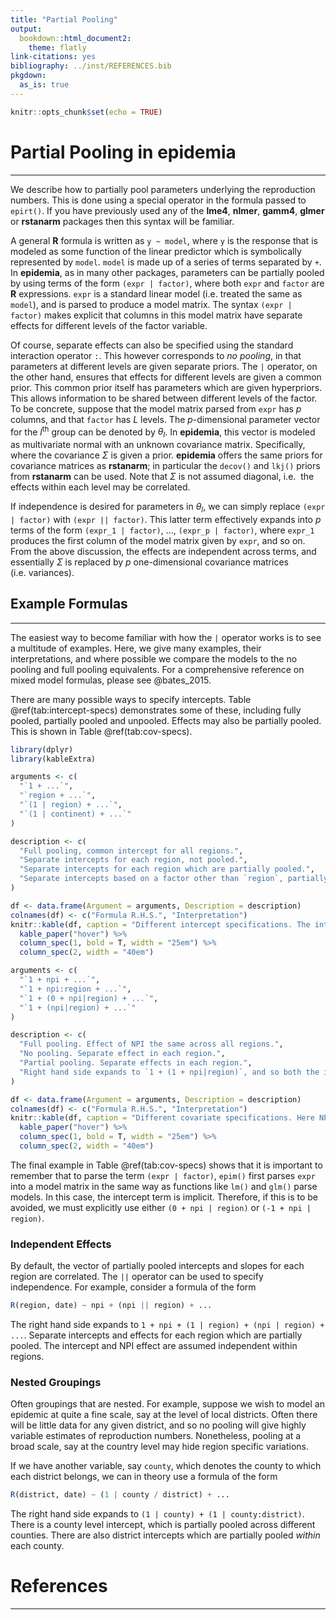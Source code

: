 ```yaml
---
title: "Partial Pooling"
output:
  bookdown::html_document2:
    theme: flatly
link-citations: yes
bibliography: ../inst/REFERENCES.bib
pkgdown:
  as_is: true
---
```


<style>
.contents .page-header {
    display: none;
} 
</style>

```r
knitr::opts_chunk$set(echo = TRUE)
```

<div class="article_container">

# Partial Pooling in epidemia {#sec:partial_pooling}
<hr>

We describe how to partially pool parameters underlying the reproduction 
numbers. This is done using a special operator in the formula passed to 
`epirt()`. If you have previously used any of the **lme4**, 
**nlmer**, **gamm4**, **glmer** or **rstanarm** packages then this 
syntax will be familiar.

A general **R** formula is written as `y ~ model`, where `y` is the response that 
is modeled as some function of the linear predictor which is symbolically 
represented by `model`. `model` is made up of a series of terms separated by 
`+`. In **epidemia**, as in many other packages, parameters can be partially pooled 
by using terms of the form `(expr | factor)`, where both `expr` and `factor` are 
**R** expressions. `expr` is a standard linear model (i.e. treated the same as 
`model`), and is parsed to produce a model matrix. The syntax `(expr | factor)` 
makes explicit that columns in this model matrix have separate effects for 
different levels of the factor variable. 


Of course, separate effects can also be specified using the standard interaction 
operator `:`. This however corresponds to *no pooling*, in that parameters 
at different levels are given separate priors. The `|` operator, on the other 
hand, ensures that effects for different levels are given a common prior. This 
common prior itself has parameters which are given hyperpriors. This allows 
information to be shared between different levels of the factor. To be concrete, suppose 
that the model matrix parsed from `expr` has $p$ columns, 
and that `factor` has $L$ levels. The $p$-dimensional parameter vector for 
the $l$^th^ group can be denoted by $\theta_l$. In **epidemia**, this vector 
is modeled as multivariate normal with an unknown covariance matrix. Specifically,
\begin{equation}
  \theta_{l} \sim N(0, \Sigma),
\end{equation}
where the covariance $\Sigma$ is given a prior. **epidemia** offers the same 
priors for covariance matrices as **rstanarm**; in particular the `decov()` and `lkj()` priors from **rstanarm** can be used. Note that $\Sigma$ is not assumed diagonal, i.e. 
the effects within each level may be correlated.

If independence is desired for parameters in $\theta_l$, we can simply replace 
`(expr | factor)` with `(expr || factor)`. This latter term effectively 
expands into $p$ terms of the form `(expr_1 | factor)`, $\ldots$, `(expr_p | factor)`,
where `expr_1` produces the first column of the model matrix given by `expr`, 
and so on. From the above discussion, the effects are independent across terms, 
and essentially $\Sigma$ is replaced by $p$ one-dimensional covariance matrices 
(i.e. variances).


## Example Formulas
<hr>

The easiest way to become familiar with how the `|` operator works is to 
see a multitude of examples. Here, we give many examples, their interpretations, 
and where possible we compare the models to the no pooling and full pooling equivalents.
For a comprehensive reference on mixed model formulas, please see @bates_2015.

There are many possible ways to specify intercepts. Table \@ref(tab:intercept-specs) demonstrates some of these, including fully pooled, partially pooled and unpooled. 
Effects may also be partially pooled. This is shown in Table \@ref(tab:cov-specs).

<div class="table">
```r
library(dplyr)
library(kableExtra)

arguments <- c(
  "`1 + ...`",
  "`region + ...`",
  "`(1 | region) + ...`",
  "`(1 | continent) + ...`"
)

description <- c(
  "Full pooling, common intercept for all regions.",
  "Separate intercepts for each region, not pooled.",
  "Separate intercepts for each region which are partially pooled.",
  "Separate intercepts based on a factor other than `region`, partially pooled."
)

df <- data.frame(Argument = arguments, Description = description)
colnames(df) <- c("Formula R.H.S.", "Interpretation")
knitr::kable(df, caption = "Different intercept specifications. The intercept often has an interpretation as setting $R_0$ in each region. The left hand side of each formula is assumed to take the form `R(region, date)`.", booktabs=TRUE, escape=FALSE) %>%
  kable_paper("hover") %>%
  column_spec(1, bold = T, width = "25em") %>%
  column_spec(2, width = "40em") 
```
</div>

<div class="table">
```r
arguments <- c(
  "`1 + npi + ...`",
  "`1 + npi:region + ...`",
  "`1 + (0 + npi|region) + ...`",
  "`1 + (npi|region) + ...`"
)

description <- c(
  "Full pooling. Effect of NPI the same across all regions.",
  "No pooling. Separate effect in each region.",
  "Partial pooling. Separate effects in each region.",
  "Right hand side expands to `1 + (1 + npi|region)`, and so both the intercept and effect are partially pooled."
)

df <- data.frame(Argument = arguments, Description = description)
colnames(df) <- c("Formula R.H.S.", "Interpretation")
knitr::kable(df, caption = "Different covariate specifications. Here NPI refers to some non-pharamceutical intervention. The left hand side of each formula is assumed to take the form `R(region, date)`.", booktabs=TRUE, escape=FALSE) %>%
  kable_paper("hover") %>%
  column_spec(1, bold = T, width = "25em") %>%
  column_spec(2, width = "40em") 
```
</div>

The final example in Table \@ref(tab:cov-specs) shows that it is important to remember that to parse the term `(expr | factor)`, `epim()` first parses `expr` into a model matrix in the same way as functions like `lm()` and `glm()` parse models. In this case, the intercept term is implicit. Therefore, if this is to be avoided, we must 
explicitly use either `(0 + npi | region)` or `(-1 + npi | region)`.

### Independent Effects

By default, the vector of partially pooled intercepts and slopes for each region 
are correlated. The `||` operator can be used to specify independence. For 
example, consider a formula of the form
```r
R(region, date) ~ npi + (npi || region) + ...
```
The right hand side expands to `1 + npi + (1 | region) + (npi | region) + ...`. Separate intercepts and effects for each region which are partially pooled. The intercept and NPI effect 
are assumed independent within regions.

### Nested Groupings

Often groupings that are nested. For example, suppose we wish to model an 
epidemic at quite a fine scale, say at the level of local districts.
Often there will be little data for 
any given district, and so no pooling will give highly variable estimates of 
reproduction numbers. Nonetheless, pooling at a broad scale, say at the country 
level may hide region specific variations.

If we have another variable, say `county`, which denotes the county to which 
each district belongs, we can in theory use a formula of the form
```r
R(district, date) ~ (1 | county / district) + ...
```
The right hand side expands to `(1 | county) + (1 | county:district)`. 
There is a county level intercept, which is partially 
pooled across different counties. There are also district intercepts 
which are partially pooled *within* each county.

# References
<hr>

</div>